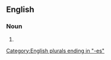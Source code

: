 ==English==

===Noun===
{{head|en|noun form}}

# {{plural of|en|angelfish}}

[[Category:English plurals ending in "-es"]]